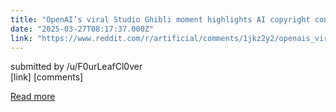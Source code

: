```yaml
---
title: "OpenAI’s viral Studio Ghibli moment highlights AI copyright concerns"
date: "2025-03-27T08:17:37.000Z"
link: "https://www.reddit.com/r/artificial/comments/1jkz2y2/openais_viral_studio_ghibli_moment_highlights_ai/"
---
```


submitted by    /u/F0urLeafCl0ver  
 [link]   [comments]

[Read more](https://www.reddit.com/r/artificial/comments/1jkz2y2/openais_viral_studio_ghibli_moment_highlights_ai/)
